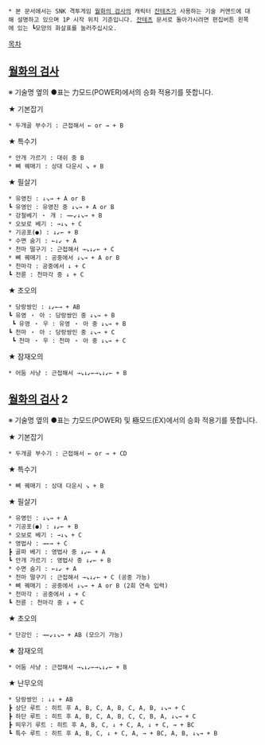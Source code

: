 * 본 문서에서는 SNK 격투게임 [[월화의 검사]]의 캐릭터 [[잔테츠]]가 사용하는 기술 커맨드에 대해 설명하고 있으며 1P 시작 위치 기준입니다. [[잔테츠]] 문서로 돌아가시려면 편집버튼 왼쪽에 있는 ┗모양의 화살표를 눌러주십시오.

[[목차]]

== [[월화의 검사]] ==
※ 기술명 옆의 ●표는 力모드(POWER)에서의 승화 적용기를 뜻합니다.

★ 기본잡기
 * 두개골 부수기 : 근접해서 ← or → + B

★ 특수기
 * 안개 가르기 : 대쉬 중 B
 * 뼈 꿰매기 : 상대 다운시 ↘ + B 

★ 필살기
 * 유영진 : ↓↘→ + A or B
 ┗ 유영인 : 유영진 중 ↓↘→ + A or B
 * 강철베기 ・ 개 : →←↙↓↘→ + B
 * 오보로 베기 : →↓↘ + C
 * 기공포(●) : ↓↙← + B
 * 수면 숨기 : ←↓↙ + A
 * 천마 떨구기 : 근접해서 →↘↓↙← + C
 * 뼈 꿰매기 : 공중에서 ↓↘→ + A or B
 * 천마각 : 공중에서 ↓ + C
 ┗ 전륜 : 천마각 중 ↓ + C

★ 초오의
 * 당랑쌍인 : ↓↙←→ + AB
 ┗ 유영 ・ 아 : 당랑쌍인 중 ↓↘→ + B
  ┗ 유영 ・ 우 : 유영 ・ 아 중 ↓↘→ + B
 ┗ 천마 ・ 아 : 당랑쌍인 중 ↓↘→ + C
  ┗ 천마 ・ 우 : 천마 ・ 아 중 ↓↘→ + C

★ 잠재오의
 * 어둠 사냥 : 근접해서 →↘↓↙←→↘↓↙← + B 

== [[월화의 검사]] 2 ==
※ 기술명 옆의 ●표는 力모드(POWER) 및 極모드(EX)에서의 승화 적용기를 뜻합니다.

★ 기본잡기
 * 두개골 부수기 : 근접해서 ← or → + CD

★ 특수기
 * 뼈 꿰매기 : 상대 다운시 ↘ + B 

★ 필살기
 * 유영인 : ↓↘→ + A
 * 기공포(●) : ↓↙← + B
 * 오보로 베기 : →↓↘ + C
 * 영법사 : →←→ + C
 ┣ 골파 베기 : 영법사 중 ↓↙← + A
 ┗ 안개 가르기 : 영법사 중 ↓↙← + B
 * 수면 숨기 : ←↓↙ + A
 * 천마 떨구기 : 근접해서 →↘↓↙← + C (공중 가능)
 * 뼈 꿰매기 : 공중에서 ↓↘→ + A or B (2회 연속 입력)
 * 천마각 : 공중에서 ↓ + C
 ┗ 전륜 : 천마각 중 ↓ + C

★ 초오의
 * 단강인 : →←↙↓↘→ + AB (모으기 가능)

★ 잠재오의
 * 어둠 사냥 : 근접해서 →↘↓↙←→↘↓↙← + B 

★ 난무오의
 * 당랑쌍인 : ↓↓ + AB
 ┣ 상단 루트 : 히트 후 A, B, C, A, B, C, A, B, ↓↘→ + C
 ┣ 하단 루트 : 히트 후 A, B, C, A, B, C, C, B, A, ↓↘→ + C
 ┣ 띄우기 루트 : 히트 후 A, B, C, ↓ + C, A, ↓ + C, → + BC 
 ┗ 특수 루트 : 히트 후 A, B, C, ↓ + C, A, → + BC, A, B, ↓↘→ + B
